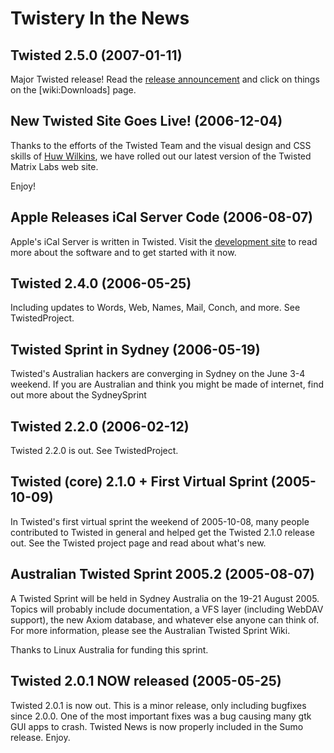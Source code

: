 = Twistery In the News =

== Twisted 2.5.0 (2007-01-11) ==

Major Twisted release! Read the [http://twistedmatrix.com/pipermail/twisted-python/2007-January/014589.html release announcement] and click on things on the [wiki:Downloads] page.

== New Twisted Site Goes Live! (2006-12-04) ==

Thanks to the efforts of the Twisted Team and the visual design and CSS skills of [http://huw.ugbox.net/blog/home.php Huw Wilkins], we have rolled out our latest version of the Twisted Matrix Labs web site.

Enjoy!

== Apple Releases iCal Server Code (2006-08-07) ==

Apple's iCal Server is written in Twisted. Visit the [http://trac.macosforge.org/projects/calendarserver development site] to read more about the software and to get started with it now.

== Twisted 2.4.0 (2006-05-25) ==

Including updates to Words, Web, Names, Mail, Conch, and more.  See TwistedProject.

== Twisted Sprint in Sydney  (2006-05-19) ==

Twisted's Australian hackers are converging in Sydney on the June 3-4 weekend.  If you are Australian and think you might be made of internet, find out more about the SydneySprint

== Twisted 2.2.0 (2006-02-12) ==

Twisted 2.2.0 is out. See TwistedProject.

== Twisted (core) 2.1.0 + First Virtual Sprint (2005-10-09) ==

In Twisted's first virtual sprint the weekend of 2005-10-08, many people contributed to Twisted in general and helped get the Twisted 2.1.0 release out. See the Twisted project page and read about what's new.

== Australian Twisted Sprint 2005.2 (2005-08-07) ==

A Twisted Sprint will be held in Sydney Australia on the 19-21 August 2005. Topics will probably include documentation, a VFS layer (including WebDAV support), the new Axiom database, and whatever else anyone can think of. For more information, please see the Australian Twisted Sprint Wiki.

Thanks to Linux Australia for funding this sprint.

== Twisted 2.0.1 NOW released (2005-05-25) ==

Twisted 2.0.1 is now out. This is a minor release, only including bugfixes since 2.0.0. One of the most important fixes was a bug causing many gtk GUI apps to crash. Twisted News is now properly included in the Sumo release. Enjoy. 
